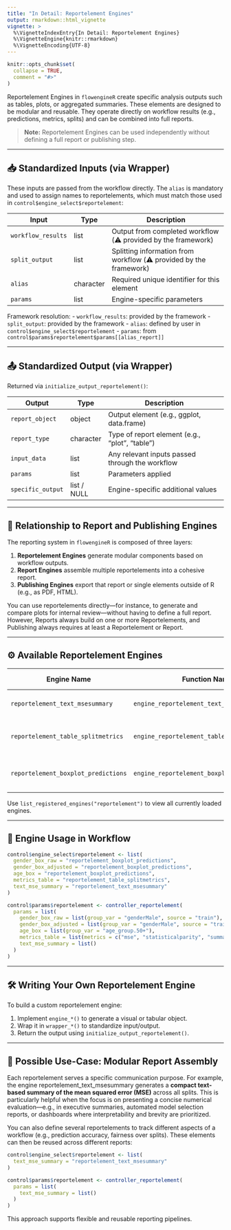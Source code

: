 ```yaml
---
title: "In Detail: Reportelement Engines"
output: rmarkdown::html_vignette
vignette: >
  %\VignetteIndexEntry{In Detail: Reportelement Engines}
  %\VignetteEngine{knitr::rmarkdown}
  %\VignetteEncoding{UTF-8}
---
```


```r
knitr::opts_chunk$set(
  collapse = TRUE,
  comment = "#>"
)
```

Reportelement Engines in `flowengineR` create specific analysis outputs such as tables, plots, or aggregated summaries. These elements are designed to be modular and reusable. They operate directly on workflow results (e.g., predictions, metrics, splits) and can be combined into full reports.

> **Note:** Reportelement Engines can be used independently without defining a full report or publishing step.

---

## 📥 Standardized Inputs (via Wrapper)
These inputs are passed from the workflow directly. The `alias` is mandatory and used to assign names to reportelements, which must match those used in `control$engine_select$reportelement`:

| Input               | Type         | Description                                                   |
|---------------------|--------------|---------------------------------------------------------------|
| `workflow_results`  | list         | Output from completed workflow (⚠️ provided by the framework) |
| `split_output`      | list         | Splitting information from workflow (⚠️ provided by the framework) |
| `alias`             | character    | Required unique identifier for this element                   |
| `params`            | list         | Engine-specific parameters                                     |

Framework resolution:
- `workflow_results`: provided by the framework 
- `split_output`: provided by the framework
- `alias`: defined by user in `control$engine_select$reportelement`
- `params`: from `control$params$reportelement$params[[alias_report]]`

---

## 📤 Standardized Output (via Wrapper)
Returned via `initialize_output_reportelement()`:

| Output              | Type         | Description                                                              |
|---------------------|--------------|--------------------------------------------------------------------------|
| `report_object`     | object       | Output element (e.g., ggplot, data.frame)                                |
| `report_type`       | character    | Type of report element (e.g., "plot", "table")                          |
| `input_data`        | list         | Any relevant inputs passed through the workflow                          |
| `params`            | list         | Parameters applied                                                       |
| `specific_output`   | list / NULL  | Engine-specific additional values                                        |

---

## 🔗 Relationship to Report and Publishing Engines

The reporting system in `flowengineR` is composed of three layers:

1. **Reportelement Engines** generate modular components based on workflow outputs.
2. **Report Engines** assemble multiple reportelements into a cohesive report.
3. **Publishing Engines** export that report or single elements outside of R (e.g., as PDF, HTML).

You can use reportelements directly—for instance, to generate and compare plots for internal review—without having to define a full report. However, Reports always build on one or more Reportelements, and Publishing always requires at least a Reportelement or Report.

---

## ⚙️ Available Reportelement Engines

| Engine Name                           | Function Name                                      | Description                              | Template Path                                                                             | Detail Page |
|----------------------------------------|----------------------------------------------------|------------------------------------------|--------------------------------------------------------------------------------------------|-------------|
| `reportelement_text_msesummary`       | `engine_reportelement_text_msesummary()`          | Textual summary of MSE values           | `inst/templates_control/8_a_engine_reportelement_text_msesummary.R`                     | [📄](detail_engine_reportelement_text_msesummary.html) |
| `reportelement_table_splitmetrics`    | `engine_reportelement_table_splitmetrics()`       | Table summarizing metrics per split     | `inst/templates_control/8_b_engine_reportelement_table_splitmetrics.R`                  | [📄](detail_engine_reportelement_table_splitmetrics.html) |
| `reportelement_boxplot_predictions`   | `engine_reportelement_boxplot_predictions()`      | Boxplot of predicted values by group    | `inst/templates_control/8_c_engine_reportelement_boxplot_predictions.R`                 | [📄](detail_engine_reportelement_boxplot_predictions.html) |

Use `list_registered_engines("reportelement")` to view all currently loaded engines.

---

## 🧩 Engine Usage in Workflow

```r
control$engine_select$reportelement <- list(
  gender_box_raw = "reportelement_boxplot_predictions",
  gender_box_adjusted = "reportelement_boxplot_predictions",
  age_box = "reportelement_boxplot_predictions",
  metrics_table = "reportelement_table_splitmetrics",
  text_mse_summary = "reportelement_text_msesummary"
)

control$params$reportelement <- controller_reportelement(
  params = list(
    gender_box_raw = list(group_var = "genderMale", source = "train"),
    gender_box_adjusted = list(group_var = "genderMale", source = "train"),
    age_box = list(group_var = "age_group.50+"),
    metrics_table = list(metrics = c("mse", "statisticalparity", "summarystats")),
    text_mse_summary = list()
  )
)
```

---

## 🛠️ Writing Your Own Reportelement Engine

To build a custom reportelement engine:

1. Implement `engine_*()` to generate a visual or tabular object.
2. Wrap it in `wrapper_*()` to standardize input/output.
3. Return the output using `initialize_output_reportelement()`.

---

## 🎯 Possible Use-Case: Modular Report Assembly

Each reportelement serves a specific communication purpose. For example, the engine reportelement_text_msesummary generates a **compact text-based summary of the mean squared error (MSE)** across all splits. This is particularly helpful when the focus is on presenting a concise numerical evaluation—e.g., in executive summaries, automated model selection reports, or dashboards where interpretability and brevity are prioritized.

You can also define several reportelements to track different aspects of a workflow (e.g., prediction accuracy, fairness over splits). These elements can then be reused across different reports:

```r
control$engine_select$reportelement <- list(
  text_mse_summary = "reportelement_text_msesummary"
)

control$params$reportelement <- controller_reportelement(
  params = list(
    text_mse_summary = list()
  )
)
```

This approach supports flexible and reusable reporting pipelines.
